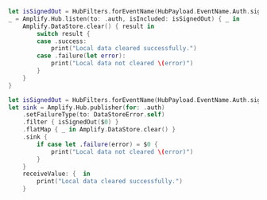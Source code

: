 <BlockSwitcher>

<Block name="Listener (iOS 11+)">

```swift
let isSignedOut = HubFilters.forEventName(HubPayload.EventName.Auth.signedOut)
_ = Amplify.Hub.listen(to: .auth, isIncluded: isSignedOut) { _ in
    Amplify.DataStore.clear() { result in
        switch result {
        case .success:
            print("Local data cleared successfully.")
        case .failure(let error):
            print("Local data not cleared \(error)")
        }
    }
}
```

</Block>

<Block name="Combine (iOS 13+)">

```swift
let isSignedOut = HubFilters.forEventName(HubPayload.EventName.Auth.signedOut)
let sink = Amplify.Hub.publisher(for: .auth)
    .setFailureType(to: DataStoreError.self)
    .filter { isSignedOut($0) }
    .flatMap { _ in Amplify.DataStore.clear() }
    .sink {
        if case let .failure(error) = $0 {
            print("Local data not cleared \(error)")
        }
    }
    receiveValue: {  in
        print("Local data cleared successfully.")
    }
```

</Block>

</BlockSwitcher>
